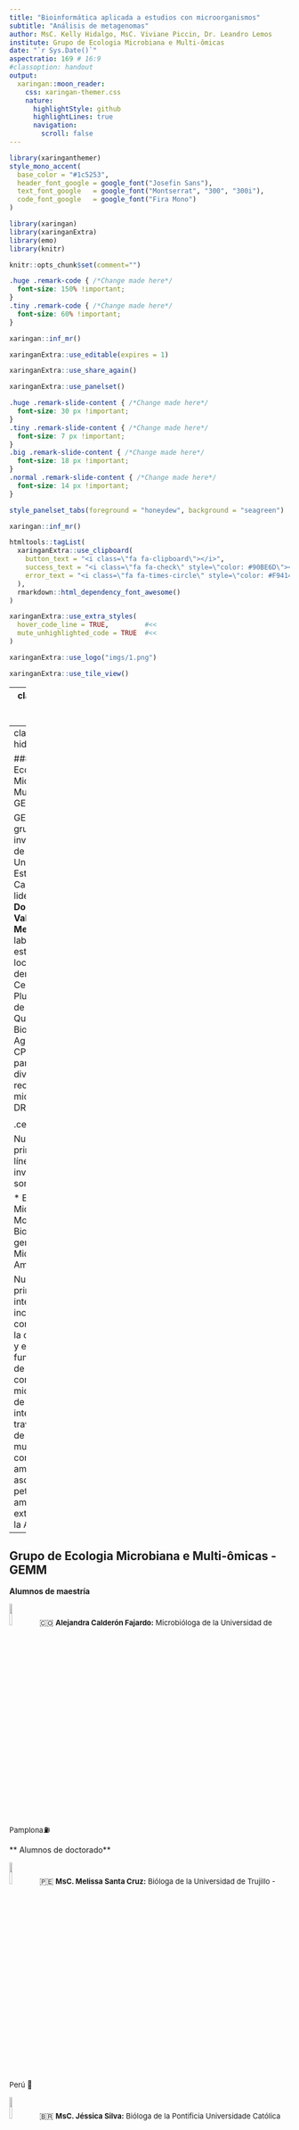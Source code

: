 ```yaml
---
title: "Bioinformática aplicada a estudios con microorganismos"
subtitle: "Análisis de metagenomas"
author: MsC. Kelly Hidalgo, MsC. Viviane Piccin, Dr. Leandro Lemos
institute: Grupo de Ecologia Microbiana e Multi-ômicas
date: "`r Sys.Date()`"
aspectratio: 169 # 16:9
#classoption: handout
output:
  xaringan::moon_reader:
    css: xaringan-themer.css
    nature:
      highlightStyle: github
      highlightLines: true
      navigation:
        scroll: false
---
```

```r
library(xaringanthemer)
style_mono_accent(
  base_color = "#1c5253",
  header_font_google = google_font("Josefin Sans"),
  text_font_google   = google_font("Montserrat", "300", "300i"),
  code_font_google   = google_font("Fira Mono")
)
```


```r
library(xaringan)
library(xaringanExtra)
library(emo)
library(knitr)
```

```r
knitr::opts_chunk$set(comment="")
```

```css
.huge .remark-code { /*Change made here*/
  font-size: 150% !important;
}
.tiny .remark-code { /*Change made here*/
  font-size: 60% !important;
}
```

```r
xaringan::inf_mr()
```

```r
xaringanExtra::use_editable(expires = 1)
```

```r
xaringanExtra::use_share_again()
```

```r
xaringanExtra::use_panelset()
```

```css
.huge .remark-slide-content { /*Change made here*/
  font-size: 30 px !important;
}
.tiny .remark-slide-content { /*Change made here*/
  font-size: 7 px !important;
}
.big .remark-slide-content { /*Change made here*/
  font-size: 18 px !important;
}
.normal .remark-slide-content { /*Change made here*/
  font-size: 14 px !important;
}
```

```r
style_panelset_tabs(foreground = "honeydew", background = "seagreen")
```

```r
xaringan::inf_mr()
```

```r
htmltools::tagList(
  xaringanExtra::use_clipboard(
    button_text = "<i class=\"fa fa-clipboard\"></i>",
    success_text = "<i class=\"fa fa-check\" style=\"color: #90BE6D\"></i>",
    error_text = "<i class=\"fa fa-times-circle\" style=\"color: #F94144\"></i>"
  ),
  rmarkdown::html_dependency_font_awesome()
)
```

```r
xaringanExtra::use_extra_styles(
  hover_code_line = TRUE,         #<<
  mute_unhighlighted_code = TRUE  #<<
)
```

```r
xaringanExtra::use_logo("imgs/1.png")
```


```r
xaringanExtra::use_tile_view()
```

--
class: center, middle, inverse

.middle[.center[.huge[
# Bienvenidos! 🇧🇷🇨🇴

# Bem-vindos! 🇧🇷🇨🇴
]]]


---
class: hide_logo

### Grupo de Ecologia Microbiana e Multi-ômicas - GEMM

GEMM es un grupo de investigación de la Universidade Estadual de Campínas, liderado por la **Doctora Valéria Maia Merzel**. Sus laboratorios están localizados dentro del Centro Pluridisciplinar de Pesquisas Químicas, Biológicas e Agrícolas - CPQBA y hace parte de la división de recursos microbianos - DRM. 

.center[<img src="imgs/Val.jpeg" width=15%>]

<font size=3>Nuestras principales líneas de investigación son:</font>

* <font size=3>Ecologia Microbiana Molecular</font>
* <font size=3>Bioprospección genómica</font>
* <font size=3>Microbiología Ambiental</font>

<font size=3>
Nuestros principales intereses incluyen la compresión de la composición y el funcionamiento de las comunidades microbianas y de sus interacciones a travez del uso de abordajes multi-ómicas, con foco en ambientes asociados a petróleo y ambientes extremos como la Antártica.
</font>

---

## Grupo de Ecologia Microbiana e Multi-ômicas - GEMM


**Alumnos de maestría**

<img src="imgs/ale.jpeg" width=10%> 🇨🇴 <font size=2.5>**Alejandra Calderón Fajardo:** Microbióloga de la Universidad de Pamplona</font>⛽

** Alumnos de doctorado**


<img src="imgs/meli.jpeg" width=10%> 🇵🇪 <font size=2.5>**MsC. Melissa Santa Cruz:** Bióloga de la Universidad de Trujillo - Perú </font> 🥶

<img src="imgs/jessica.jpeg" width=10%> 🇧🇷 <font size=2.5>**MsC. Jéssica Silva:** Bióloga de la Pontificia Universidade Católica de Campinas </font>⛽ 🥶

---

** Alumnos de doctorado**

<img src="imgs/mavi.jpeg" width=10%> 🇨🇴 <font size=2.5> **MsC. Mavi Blanco:** Biólogo de la Universidad Industrial de Santander </font> 🥶

<img src="imgs/will.jpeg" width=10%>🇧🇷 <font size=2.5>**MsC. William Medeiros:** Biológo de la Universidade Federal da Integração Latino-Americana -UNILA</font> 🥶

<img src="imgs/kelly.jpg" width=10%>🇨🇴 <font size=2.5>**MsC. Kelly Hidalgo:** Microbióloga Industrial de la Pontificia Universidad Javeriana</font> ⛽ 

**Pós-Doc**

<img src="imgs/leandro.jpeg" width=10%>🇧🇷 <font size=2.5>**Dr. Leandro Nascimento Lemos:**  Bacharel em Ciências Biológicas de la Universidade Federal do Pampa</font> 🌊

---
class: center, middle, inverse

# 0. KBase

---
class: center, middle, inverse

# Teoría Parte I: Calidad de la secuenciación

---
## Cuáles el producto final de la secuenciación?

* Illumina: formato `.fastq` o `.fq`


.center[
<img src="imgs/fastq.png" width=80%>
]

* Para secuenciación *paired-end*, son dos archivos uno con las lecturas *fordward* y otro con las lecturas *reverse*.

---
class: hide_logo

## Phred Quality Score

* La calidad de las secuencias está determinada por la nota o *score* *Phred*. Según la siguiente ecuación:

$$q = -10 * log_{10}(P)$$
Donde, *q* es la nota *Phred* e *P* es la probabilidad de que la base esté errada. Así entonces:

* $q = 10$ significa 1 base errada a cada 10 (90%); $p = 0.1$
* $q = 20$ significa 1 base errada a cada 100 (99%); $p = 0.01$
* $q = 30$ significa 1 base errada a cada 1000 (99.9%) $p = 0.001$
  
**Mínimo aceptable** $q>20$, **ideal** $q>30$

---
## Phred Quality Score

* Y entonces que son todos esos simbolos? 

.center[
<img src="imgs/fastq.png" width=80%>
]


---
class: hide_logo

## Phred Quality Score

Para facilitar la escrita y la lectura de la información de calidad, es usada la tabla *ASCII*, para transformar los dos dígitos de *Phred Score* en un caracter solamente, para conseguir leer facilmente la calidad de cada base.


[ASCII table](https://support.illumina.com/help/BaseSpace_OLH_009008/Content/Source/Informatics/BS/QualityScoreEncoding_swBS.htm)

---
## Como evaluar la calidad de las secuencias

**FASTQC** es un programa que permite visualizar la información de calidad de las secuencias de una manera gráfica e interactiva.

<font size=2>Nota: Durante el procesamiento de las secuencias será explorado un reporte FASTQC</font>
---
class: hide_logo

## *Trimming* (Depuración)

Es el proceso de eliminación de las lecturas con baja calidad. Es posible filtrar secuencias baseado en el *score Phred*, o por ambiguedades (remoción de NNs), remoción de adaptadores, remoción de bases al inicio o al final de las secuencias. También es posible trimar por tamaño, por ejemplo eliminar todas las *reads* menores de 50 bp.


**Programas**
*Nota: Exclusivos para secuencias cortas*
* Trimmomatic
* Trimgalore
* Fastx tool kit

---
class: center, middle, inverse

# Tiempo para colocar en práctica!

.center[
![](https://media.giphy.com/media/MdA16VIoXKKxNE8Stk/giphy.gif)
]

---

## Práctica I

**Contenido**
* Adquisición de datos
* Creación de Narrativas
* Importación de secuencias
* Análisis de la calidad de las secuencias
* *Trimming*


[Tutorial](https://github.com/khidalgo85/https://github.com/khidalgo85/metagenomica_kbase#readme)
---
class: center, middle, inverse

# Teoría Parte II: Ensamblaje de Metagenomas

---
class: hide_logo

.center[## Ensamblaje de MetaGenomas de Novo]
.center[##(Sin referencia)]

.center[
<img src="imgs/assembly.png" width=80%>
]

---
# Tipos de lecturas (recortes)

Existen diferentes tipos de lecturas/reads/secuencias, dependiendo de la tecnología y el protocolo usado. 

.center[
<img src="imgs/reads.png" width=80%>
]

Las secuencias *single-end* y *paired-end* son protocolos de Illumina y son consideradas secuencias cortas. 

Los *long reads* o secuencias largas se pueden obtener con plataformas de secunciación de tercera generación como PacBio o Oxford Nanopore. Tienen un tamaño entre 10 mil y 15 mil pares de bases.

---
class: hide_logo

### Qué significa "montar" un metagenoma

A partir de los pedazos (recortes) armar los genomas presentes en un metagenoma. Pero si no tenemos un molde, cómo se sabe cual es el orden de las piezas? 

.center[
![](https://media.giphy.com/media/XbxxZbRzpcuSn1rbYk/giphy.gif)
]

---
class: hide_logo

## Organización del montaje

* Contigs:  Secuencias contiguas, formadas pela sobreposición de un cojunto de reads

.center[
<img src="imgs/contigs.png" width=80%>
]

* Scaffolds: Unión de contigs

.center[
<img src="imgs/scafold.png" width=80%>
]

---
class: hide_logo

## Algorítmos

Existen diferentes algorítmos para ensamblar genomas, y deben ser usados según el tipo de secuencias (cortas o largas).

* Overlap - Layout - Consensus
  * PacBio
  
.center[
<img src="imgs/olc.png" width=70%>
]

---
## Algorítmos
* Grafo de De Bruijn
  * Illumina

.center[
<img src="imgs/debruijn.png" width=80%>
]

---
## Reads cortos vs reads largos

.center[
<img src="imgs/colibri.png" width=80%>
]
---
## Repeticiones: Gran problema!

.center[
<img src="imgs/avion.png" width=85%>
]

---
### Reads cortos

.center[
<img src="imgs/avion2.png" width=85%>
]
---
### Reads largos

.center[
<img src="imgs/avion3.png" width=85%>
]

---
## En resumen...

1. Entre más pequeñas sean las piezas (reads cortos) más complicado será el proceso
2. Piezas mayores (reads largos) facilitan el proceso de montaje
3. Puede ser usado un molde (genoma de referencia) pero debe ser *muy* próximo.
4. Un genoma de referencia "distante" genera ensambles erróneos.
5. Entre mayor sea el número de cromosomas, más dificil es el proceso de montaje.
6. Genomas con alto porcentaje de repeticiones son más dificiles de montar.

---
.center[## Programas para ensamblar]
.center[##genomas]

* Megahit (secuencias cortas)
* Spades (secuencias cortas e largas)
* Canu (secuencias largas)
* Velvet, SOAP, IDBA, etc.
---
.center[## Como evaluar la calidad]
.center[## del genoma ensamblado?]

1. Número de contigs 
2. Tamaño de los contigs
3. Tamaño del mayor contig
4. N50
5. Tamaño total del montaje
6. Completeza/ Contaminación

<font size=3> Programa para evaluar el montaje, QUAST (1-5), BUSCO (6) </font>

---
## N50

50% del total de bp que están en el 50% de los contigs.

**Ejemplo**

Un genoma de 300 Mbp fue montado en 8 contigs. Los tamaños de los contigs son: 15 Mbp, 39 Mbp, 24 Mbp, 3 Mbp, 33 Mbp, 45 Mbp, 117 Mbp y 54 Mbp.

1. Ordene de mayor a menor los tamaños de los contigs
> 117, 54, 45, 39, 33, 24, 15, 3, 3

2. Cálcule la mitad del genoma
> 150 Mbp

3. Sume los contigs hasta pasar de 150 Mbp, el tamaño de ese contig es el N50
> 54 Mbp

---
class: center, middle, inverse

# Tiempo para colocar en práctica!
.center[
![](https://media.giphy.com/media/Wsju5zAb5kcOfxJV9i/giphy.gif)
]
---
class: center, middle, inverse

# Práctica II Montaje/Ensamble de MetaGenomas

---
## Práctica III


**Contenido**

* <font size=2>Ensamblaje de metagenomas: MetaSpades</font>
* <font size=2>Ensamblaje de metagenomas: MegaHit</font>
* <font size=2>Evaluación de la calidad de los ensambles</font>

[Tutorial](https://github.com/khidalgo85/https://github.com/khidalgo85/metagenomica_kbase#readme)

---
class: center, middle, inverse

# Teoría Parte IV: Predicción de genes

---
## Como son encontrados los genes?

Programas son capazes de identificar diferentes regiones funcionales del genoma:

* Regiones codificantes de proteínas (ORFs)
* Regiones no codificantes (UTR, íntrons, tRNA, rRNA, microRNAs, long non-coding RNAs)
* Regiones reguladoras (promoteres, enhancer, silencers)

---
## Estructura de los genes

**Procariotos**

.center[<img src="imgs/gene.png" width=85%>]

Los ORFs son secuencias codificantes que poseen:
- Codón de iniciación
- Región codificante (CDS)
- Codón de terminación

---
## Predicción de genes en procariotos

**Para el ínicio**

Los algorítmos están entrenados para reconocer señales en la región promotora de los genes

  * Existen secuencias consenso en la región -35 y la *TATA Box* en la región -10 del promotor.

  * Codón de inicio *start codon*

**Para el final**

Los programas pueden reconocer señales la región terminadora de los genes

  * Codón de terminación *stop codon*
  
---
class: center, middle, inverse

# Tiempo para colocar en práctica!
.center[
![](https://media.giphy.com/media/gfO1UMUVlM6i1BmKD2/giphy.gif)
]

---
## Práctica III

**Contenido**

* Anotación Taxonómica
* Anotación Funcional

[Tutorial](https://github.com/khidalgo85/https://github.com/khidalgo85/metagenomica_kbase#readme)
---

class: center, middle, inverse

# Teoría Parte V: Recuperación de Genomas a partir de Metagenomas

---

## Binning

.center[<img src="imgs/binning.png" width=70%>]

---
class: hide_logo

## Algoritmos

.center[<img src="imgs/binning2.png" width=70%>]

---

## Control de calidad

.center[<img src="imgs/binning4.png" width=75%>]

---
class: center, middle, inverse

# Tiempo para colocar en práctica!
.center[
![](https://media.giphy.com/media/KfwyWfTwMu1FG0XhO8/giphy.gif)
]

---

## Práctica IV

**Contenido**

* Co-assembly
* Binning
* De-replicación
* Control de calidad
* Anotación Taxonómica
* Anotación Funcional

[Tutorial](https://github.com/khidalgo85/https://github.com/khidalgo85/metagenomica_kbase#readme)

---

class: center, inverse

## Obrigado! 🇧🇷🇨🇴

.center[<img src="imgs/grupo.png" width=90%>]
.center[<img src="imgs/logos.png" width=70%>]







